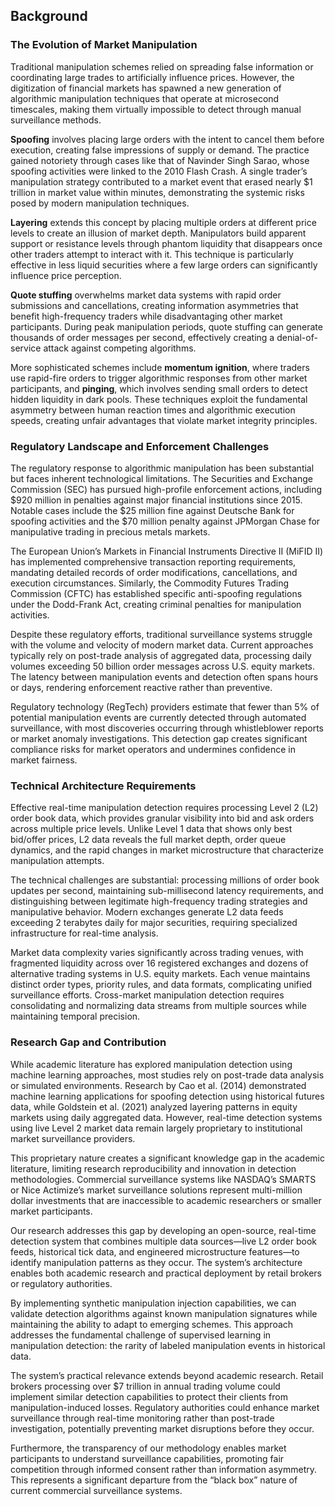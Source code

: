 ## Background

### The Evolution of Market Manipulation

Traditional manipulation schemes relied on spreading false information or coordinating large trades to artificially influence prices. However, the digitization of financial markets has spawned a new generation of algorithmic manipulation techniques that operate at microsecond timescales, making them virtually impossible to detect through manual surveillance methods.

**Spoofing** involves placing large orders with the intent to cancel them before execution, creating false impressions of supply or demand. The practice gained notoriety through cases like that of Navinder Singh Sarao, whose spoofing activities were linked to the 2010 Flash Crash. A single trader's manipulation strategy contributed to a market event that erased nearly \$1 trillion in market value within minutes, demonstrating the systemic risks posed by modern manipulation techniques.

**Layering** extends this concept by placing multiple orders at different price levels to create an illusion of market depth. Manipulators build apparent support or resistance levels through phantom liquidity that disappears once other traders attempt to interact with it. This technique is particularly effective in less liquid securities where a few large orders can significantly influence price perception.

**Quote stuffing** overwhelms market data systems with rapid order submissions and cancellations, creating information asymmetries that benefit high-frequency traders while disadvantaging other market participants. During peak manipulation periods, quote stuffing can generate thousands of order messages per second, effectively creating a denial-of-service attack against competing algorithms.

More sophisticated schemes include **momentum ignition**, where traders use rapid-fire orders to trigger algorithmic responses from other market participants, and **pinging**, which involves sending small orders to detect hidden liquidity in dark pools. These techniques exploit the fundamental asymmetry between human reaction times and algorithmic execution speeds, creating unfair advantages that violate market integrity principles.

### Regulatory Landscape and Enforcement Challenges

The regulatory response to algorithmic manipulation has been substantial but faces inherent technological limitations. The Securities and Exchange Commission (SEC) has pursued high-profile enforcement actions, including \$920 million in penalties against major financial institutions since 2015. Notable cases include the \$25 million fine against Deutsche Bank for spoofing activities and the \$70 million penalty against JPMorgan Chase for manipulative trading in precious metals markets.

The European Union's Markets in Financial Instruments Directive II (MiFID II) has implemented comprehensive transaction reporting requirements, mandating detailed records of order modifications, cancellations, and execution circumstances. Similarly, the Commodity Futures Trading Commission (CFTC) has established specific anti-spoofing regulations under the Dodd-Frank Act, creating criminal penalties for manipulation activities.

Despite these regulatory efforts, traditional surveillance systems struggle with the volume and velocity of modern market data. Current approaches typically rely on post-trade analysis of aggregated data, processing daily volumes exceeding 50 billion order messages across U.S. equity markets. The latency between manipulation events and detection often spans hours or days, rendering enforcement reactive rather than preventive.

Regulatory technology (RegTech) providers estimate that fewer than 5% of potential manipulation events are currently detected through automated surveillance, with most discoveries occurring through whistleblower reports or market anomaly investigations. This detection gap creates significant compliance risks for market operators and undermines confidence in market fairness.

### Technical Architecture Requirements

Effective real-time manipulation detection requires processing Level 2 (L2) order book data, which provides granular visibility into bid and ask orders across multiple price levels. Unlike Level 1 data that shows only best bid/offer prices, L2 data reveals the full market depth, order queue dynamics, and the rapid changes in market microstructure that characterize manipulation attempts.

The technical challenges are substantial: processing millions of order book updates per second, maintaining sub-millisecond latency requirements, and distinguishing between legitimate high-frequency trading strategies and manipulative behavior. Modern exchanges generate L2 data feeds exceeding 2 terabytes daily for major securities, requiring specialized infrastructure for real-time analysis.

Market data complexity varies significantly across trading venues, with fragmented liquidity across over 16 registered exchanges and dozens of alternative trading systems in U.S. equity markets. Each venue maintains distinct order types, priority rules, and data formats, complicating unified surveillance efforts. Cross-market manipulation detection requires consolidating and normalizing data streams from multiple sources while maintaining temporal precision.

### Research Gap and Contribution

While academic literature has explored manipulation detection using machine learning approaches, most studies rely on post-trade data analysis or simulated environments. Research by Cao et al. (2014) demonstrated machine learning applications for spoofing detection using historical futures data, while Goldstein et al. (2021) analyzed layering patterns in equity markets using daily aggregated data. However, real-time detection systems using live Level 2 market data remain largely proprietary to institutional market surveillance providers.

This proprietary nature creates a significant knowledge gap in the academic literature, limiting research reproducibility and innovation in detection methodologies. Commercial surveillance systems like NASDAQ's SMARTS or Nice Actimize's market surveillance solutions represent multi-million dollar investments that are inaccessible to academic researchers or smaller market participants.

Our research addresses this gap by developing an open-source, real-time detection system that combines multiple data sources—live L2 order book feeds, historical tick data, and engineered microstructure features—to identify manipulation patterns as they occur. The system's architecture enables both academic research and practical deployment by retail brokers or regulatory authorities.

By implementing synthetic manipulation injection capabilities, we can validate detection algorithms against known manipulation signatures while maintaining the ability to adapt to emerging schemes. This approach addresses the fundamental challenge of supervised learning in manipulation detection: the rarity of labeled manipulation events in historical data.

The system's practical relevance extends beyond academic research. Retail brokers processing over \$7 trillion in annual trading volume could implement similar detection capabilities to protect their clients from manipulation-induced losses. Regulatory authorities could enhance market surveillance through real-time monitoring rather than post-trade investigation, potentially preventing market disruptions before they occur.

Furthermore, the transparency of our methodology enables market participants to understand surveillance capabilities, promoting fair competition through informed consent rather than information asymmetry. This represents a significant departure from the "black box" nature of current commercial surveillance systems.
